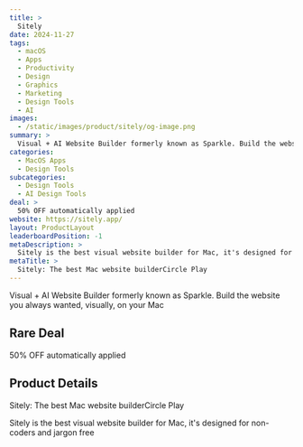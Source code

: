 ```yaml
---
title: >
  Sitely
date: 2024-11-27
tags:
  - macOS
  - Apps
  - Productivity
  - Design
  - Graphics
  - Marketing
  - Design Tools
  - AI
images:
  - /static/images/product/sitely/og-image.png
summary: >
  Visual + AI Website Builder formerly known as Sparkle. Build the website you always wanted, visually, on your Mac
categories:
  - MacOS Apps
  - Design Tools
subcategories:
  - Design Tools
  - AI Design Tools
deal: >
  50% OFF automatically applied
website: https://sitely.app/
layout: ProductLayout
leaderboardPosition: -1
metaDescription: >
  Sitely is the best visual website builder for Mac, it's designed for non-coders and jargon free
metaTitle: >
  Sitely: The best Mac website builderCircle Play
---
```

Visual + AI Website Builder formerly known as Sparkle. Build the website you always wanted, visually, on your Mac

## Rare Deal

50% OFF automatically applied

## Product Details

Sitely: The best Mac website builderCircle Play

Sitely is the best visual website builder for Mac, it's designed for non-coders and jargon free
